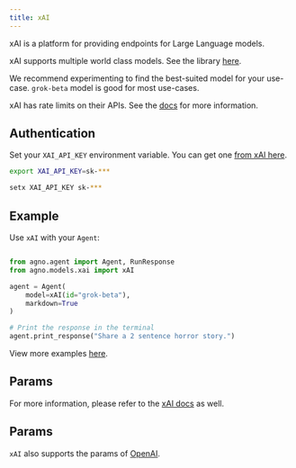 ```yaml
---
title: xAI
---
```


xAI is a platform for providing endpoints for Large Language models.

xAI supports multiple world class models. See the library [here](https://docs.x.ai/docs/models).

We recommend experimenting to find the best-suited model for your use-case. `grok-beta` model is good for most use-cases.

xAI has rate limits on their APIs. See the [docs](https://docs.x.ai/docs/usage-tiers-and-rate-limits) for more information.

## Authentication

Set your `XAI_API_KEY` environment variable. You can get one [from xAI here](https://console.x.ai/).

<CodeGroup>

```bash Mac
export XAI_API_KEY=sk-***
```

```bash Windows
setx XAI_API_KEY sk-***
```

</CodeGroup>

## Example

Use `xAI` with your `Agent`:

<CodeGroup>

```python agent.py

from agno.agent import Agent, RunResponse
from agno.models.xai import xAI

agent = Agent(
    model=xAI(id="grok-beta"),
    markdown=True
)

# Print the response in the terminal
agent.print_response("Share a 2 sentence horror story.")

```

</CodeGroup>

<Note> View more examples [here](../examples/models/xai). </Note>

## Params

For more information, please refer to the [xAI docs](https://docs.x.ai/docs) as well.

## Params

<Snippet file="model-xai-params.mdx" />

`xAI` also supports the params of [OpenAI](/models/openai).

